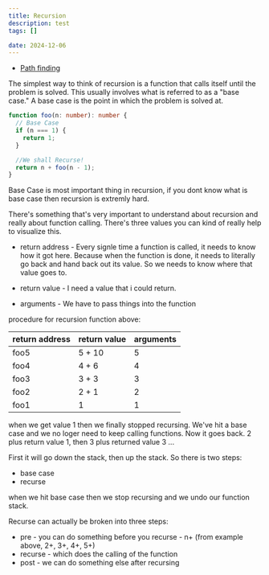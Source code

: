 ```yaml
---
title: Recursion
description: test
tags: []

date: 2024-12-06
---
```


- [Path finding](/algorithms/recursion/path-finding)

The simplest way to think of recursion is a function that calls itself until the problem is solved. This usually involves what is referred to as a "base case." A base case is the point in which the problem is solved at.

```ts title="The simplest example"
function foo(n: number): number {
  // Base Case
  if (n === 1) {
    return 1;
  }

  //We shall Recurse!
  return n + foo(n - 1);
}
```

Base Case is most important thing in recursion, if you dont know what is base case then recursion is extremly hard.

There's something that's very important to understand about recursion and really about function calling. There's three values you can kind of really help to visualize this.

- return address - Every signle time a function is called, it needs to know how it got here. Because when the function is done, it needs to literally go back and hand back out its value. So we needs to know where that value goes to.

- return value - I need a value that i could return.

- arguments - We have to pass things into the function

procedure for recursion function above:

| return address | return value | arguments |
| -------------- | ------------ | --------- |
| foo5           | 5 + 10       | 5         |
| foo4           | 4 + 6        | 4         |
| foo3           | 3 + 3        | 3         |
| foo2           | 2 + 1        | 2         |
| foo1           | 1            | 1         |

when we get value 1 then we finally stopped recursing. We've hit a base case and we no loger need to keep calling functions.
Now it goes back. 2 plus return value 1, then 3 plus returned value 3 ...

First it will go down the stack, then up the stack. So there is two steps:

- base case
- recurse

when we hit base case then we stop recursing and we undo our function stack.

Recurse can actually be broken into three steps:

- pre - you can do something before you recurse - n+ (from example above, 2+, 3+, 4+, 5+)
- recurse - which does the calling of the function
- post - we can do something else after recursing
